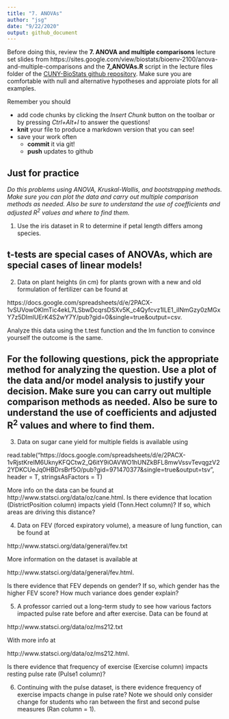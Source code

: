 ```yaml
---
title: "7. ANOVAs"
author: "jsg"
date: "9/22/2020"
output: github_document
---
```

Before doing this, review the **7. ANOVA and multiple comparisons** lecture set slides from 
https://sites.google.com/view/biostats/bioenv-2100/anova-and-multiple-comparisons and
the  **7_ANOVAs.R** script in the lecture files folder of the
[CUNY-BioStats github repository](https://github.com/jsgosnell/CUNY-BioStats).
Make sure you are comfortable with null and alternative hypotheses and approiate plots
for all examples.


Remember you should

* add code chunks by clicking the *Insert Chunk* button on the toolbar or by
pressing *Ctrl+Alt+I* to answer the questions!
* **knit** your file to produce a markdown version that you can see!
* save your work often 
  * **commit** it via git!
  * **push** updates to github
  
## Just for practice 
*Do this problems using ANOVA, Kruskal-Wallis, and 
bootstrapping methods.  Make sure you can plot the data and carry out multiple 
comparison methods as needed. Also be sure to understand the use of coefficients 
and adjusted R^2^ values and where to find them.* 

1. Use the iris dataset in R to determine if petal length differs among species.  

## t-tests are special cases of ANOVAs, which are special cases of linear models!

2. Data on plant heights (in cm) for plants grown with a new and old formulation 
of fertilizer can be found at

https://docs.google.com/spreadsheets/d/e/2PACX-1vSUVowOKlmTic4ekL7LSbwDcqrsDSXv5K_c4Qyfcvz1lLE1_iINmGzy0zMGxY7z5DImlUErK4S2wY7Y/pub?gid=0&single=true&output=csv.

Analyze this data using the t.test function and the lm function to convince yourself the outcome is the same.


## For the following questions, pick the appropriate method for analyzing the question.  Use a plot of the data and/or model analysis to justify your decision.  Make sure you can carry out multiple comparison methods as needed. Also be sure to understand the use of coefficients and adjusted R^2^ values and where to find them.

3. Data on sugar cane yield for multiple fields is available using 

read.table("https://docs.google.com/spreadsheets/d/e/2PACX-1vRjstKreIM6UknyKFQCtw2_Q6itY9iOAVWO1hUNZkBFL8mwVssvTevqgzV22YDKCUeJq0HBDrsBrf5O/pub?gid=971470377&single=true&output=tsv", 
header = T, stringsAsFactors = T)

More info on the data can be found at 
http://www.statsci.org/data/oz/cane.html.
Is there evidence that location (DistrictPosition column) impacts yield 
(Tonn.Hect column)?  If so, which areas are driving this distance?

4. Data on FEV (forced expiratory volume), a measure of lung function, can be 
found at 

http://www.statsci.org/data/general/fev.txt

More information on the dataset is available at 

http://www.statsci.org/data/general/fev.html.

Is there evidence that FEV depends on gender? If so, which gender has the higher
FEV score?  How much variance does gender explain? 

5. A professor carried out a long-term study to see how various factors impacted
pulse rate before and after exercise.  Data can be found at

http://www.statsci.org/data/oz/ms212.txt

With more info at 

http://www.statsci.org/data/oz/ms212.html.

Is there evidence that frequency of exercise (Exercise column) impacts resting
pulse rate (Pulse1 column)?

6. Continuing with the pulse dataset, is there evidence frequency of exercise
impacts change in pulse rate?  Note we should only consider change for students 
who ran between the first and second pulse measures (Ran column = 1).

